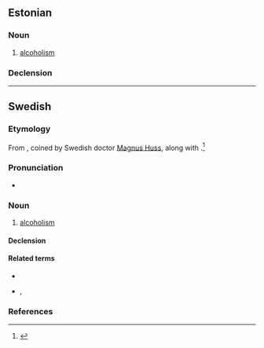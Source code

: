 ==Estonian==
{{wikipedia|lang=et}}

===Noun===
{{et-noun|alkoholismi|alkoholismi}}
# [[alcoholism]]

===Declension===
{{et-decl-riik|alkoholism|alkoholism|i}}

----

==Swedish==
{{wikipedia|lang=sv}}

===Etymology===
From {{suffix|sv|alkohol|ism}}, coined by Swedish doctor [[:sv:w:Magnus Huss (medicinare)|Magnus Huss]], along with {{cog|NL.|alcoholismus}}.<ref>{{R:svenska.se|saob}}</ref>

===Pronunciation===
* {{IPA|sv|/alkʊ(hʊ)ˈlɪsm/}}

===Noun===
{{sv-noun|c}}
# [[alcoholism]]

====Declension====
{{sv-noun-unc-irreg-c|2=alkoholismen}}

====Related terms====
* {{l|sv|alkohol}}
* {{l|sv|alkoholist}}, {{l|sv|alkis}} {{q|clipped form}}

===References===
<references/>
